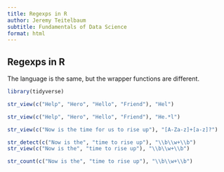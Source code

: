```yaml
---
title: Regexps in R
author: Jeremy Teitelbaum
subtitle: Fundamentals of Data Science
format: html
---
```


## Regexps in R

The language is the same, but the wrapper functions are different. 

```r
library(tidyverse)
```

```r
str_view(c("Help", "Hero", "Hello", "Friend"), "Hel")
```

```r
str_view(c("Help", "Hero", "Hello", "Friend"), "He.*l")
```

```r
str_view(c("Now is the time for us to rise up"), "[A-Za-z]+[a-z]?")
```

```r
str_detect(c("Now is the", "time to rise up"), "\\b\\w+\\b")
str_view(c("Now is the", "time to rise up"), "\\b\\w+\\b")
```

```r
str_count(c("Now is the", "time to rise up"), "\\b\\w+\\b")
```



